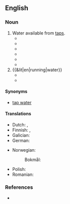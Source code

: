 ==English==

===Noun===
{{en-noun|-}}

# Water available from [[tap]]s.
#* {{quote-book|en |year=1951 |title=Estimated Use of Water in the United States, 1950 |author=Kenneth Allen MacKichan |page=4|ISBN=|passage=The rural population of the United States in 1950 was 57.5 million; ( of this total 22 percent was served by '''running water''') and used an estimated 3,500 million gallons of water per day.}}
#* {{quote-book|en |year=2000 |title=Salt Lake City Metropolitan Area, 1998 - Volumes 170-199 |author=|page=A-19|ISBN=|passage=A public system or private company refers to any source supplying '''running water''' to six or more housing units. }}
#* {{quote-book|en |year=2004 |title=Nine Lives and Still Running |author=Tony Perez |page=1|ISBN=0595323030|passage=The things I previously seen as life's necessities—proper '''running water''' to drink and wash with, sanitary restrooms, and local medical help—were nowhere to be found in this God-forsaken little town.}}
#* {{quote-book|en|year=2004|author=Mona D. Sizer|title=Texas Disasters: Wind, Flood, and Fire|publisher=Taylor Trade Publications|isbn=9781589791718|page=183
|passage=In sight of the river, their factories' source for  water, they often live without '''running water''' and electricity [...because] the river becomes polluted with industrial wastewater as well as untreated, raw sewage.}}
#* {{quote-book|en |year=2010|title=Ed Koch and the Rebuilding of New York City|author=Jonathan Soffer |page=|ISBN=0231520905|passage=At the time being middle class in America meant education for the children and modern home conveniences, most basically, hot and cold '''running water'''.}}
#* {{quote-book|en |year=2012|title=Water Rights and Social Justice in the Mekong Region |author=Kate Lazarus, Bernadette P. Resurreccion, Nga Dao |page=48|ISBN=1136538879|passage=First, since resettled people had to move into existing communities in designated resettlement areas, policy adjustment to assist host communities with '''running water''' and electricity were needed.}}
# {{&lit|en|running|water}}
#* {{quote-book|en |year=2004 |title=Pollutant Effects in Freshwater|author=J. Jacoby, E. Welch |page=|ISBN=|passage=Productivity in '''running water''' is dependent primarily on attached algae, which is part of the periphyton. }}
#* {{quote-book|en |year=2006 |title=The Law of Waters and Water Rights|author=Henry Philip Farnham |page=|ISBN=1584776897|passage=The action of '''running water''' is such as to wear away the banks against which the current is directed, and therefore one riparian owner has no right to change the flow of the current so as to direct it against the land of the opposite owner. }}

====Synonyms====
* [[tap water]]

====Translations====
{{trans-top|water from taps}}
* Dutch: {{t+|nl|kraanwater|n}}, {{t+|nl|leidingwater|n}}
* Finnish: {{t|fi|[[juokseva]] [[vesi]]}}, {{t+|fi|kraanavesi}}
* Galician: {{t|gl|auga corrente|f}}
* German: {{t|de|fließend Wasser|n}}
{{trans-mid}}
* Norwegian:
*: Bokmål: {{t|nb|[[rennende]] [[vann]]|n}} {{q|both senses}}
* Polish: {{t+|pl|bieżąca woda|f}}
* Romanian: {{t+|ro|apă curentă|f}}
{{trans-bottom}}

===References===
* {{R:OneLook}}